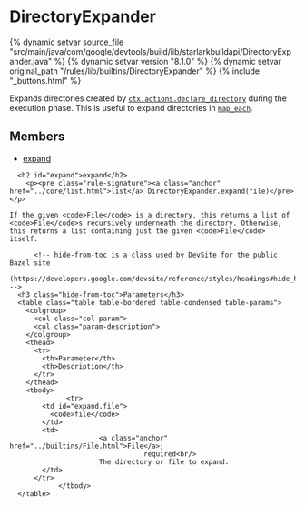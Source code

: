 <html devsite>
<head>
  <meta name="project_path" value="/_project.yaml">
  <meta name="book_path" value="/versions/8.1.0/_book.yaml">
</head>
<body>

<h1 class="page-title" id="modules.DirectoryExpander">DirectoryExpander</h1>

{% dynamic setvar source_file "src/main/java/com/google/devtools/build/lib/starlarkbuildapi/DirectoryExpander.java" %}
{% dynamic setvar version "8.1.0" %}
{% dynamic setvar original_path "/rules/lib/builtins/DirectoryExpander" %}
{% include "_buttons.html" %}
<!-- {% raw %} -->

Expands directories created by <a href='../builtins/actions.html#declare_directory'><code>ctx.actions.declare_directory</code></a> during the execution phase. This is useful to expand directories in <a href='../builtins/Args.html#add_all.map_each'><code>map_each</code></a>.

<h2>Members</h2>
<ul>
    <li>
    <a href="#expand">expand</a>
  </li>
  </ul>

      <h2 id="expand">expand</h2>
        <p><pre class="rule-signature"><a class="anchor" href="../core/list.html">list</a> DirectoryExpander.expand(file)</pre></p>

    If the given <code>File</code> is a directory, this returns a list of <code>File</code>s recursively underneath the directory. Otherwise, this returns a list containing just the given <code>File</code> itself.

          <!-- hide-from-toc is a class used by DevSite for the public Bazel site
      (https://developers.google.com/devsite/reference/styles/headings#hide_headings_from_the_toc) -->
      <h3 class="hide-from-toc">Parameters</h3>
      <table class="table table-bordered table-condensed table-params">
        <colgroup>
          <col class="col-param">
          <col class="param-description">
        </colgroup>
        <thead>
          <tr>
            <th>Parameter</th>
            <th>Description</th>
          </tr>
        </thead>
        <tbody>
                  <tr>
            <td id="expand.file">
              <code>file</code>
            </td>
            <td>
                          <a class="anchor" href="../builtins/File.html">File</a>;
                                     required<br/>
                          The directory or file to expand.
            </td>
          </tr>
                </tbody>
      </table>


</body>
</html>

<!-- {% endraw %} -->
